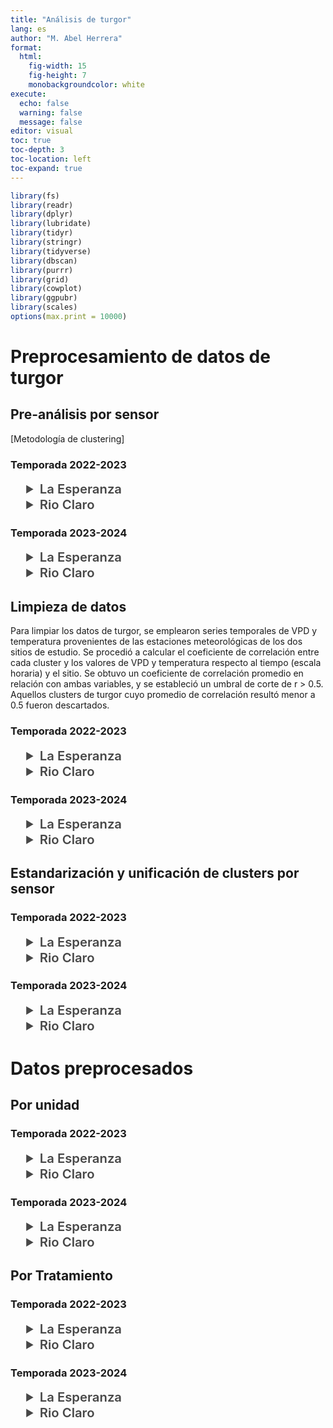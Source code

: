 ```yaml
---
title: "Análisis de turgor"
lang: es
author: "M. Abel Herrera"
format: 
  html:
    fig-width: 15
    fig-height: 7
    monobackgroundcolor: white
execute:
  echo: false
  warning: false
  message: false
editor: visual
toc: true
toc-depth: 3
toc-location: left
toc-expand: true
---
```


```r

library(fs)
library(readr)
library(dplyr)
library(lubridate)
library(tidyr)
library(stringr)
library(tidyverse)
library(dbscan)
library(purrr)
library(grid)
library(cowplot)
library(ggpubr)
library(scales)
options(max.print = 10000)

```

# Preprocesamiento de datos de turgor

## Pre-análisis por sensor

\[Metodología de clustering\]

### Temporada 2022-2023

```{=html}
<details style="margin-left: 5%;">
<summary style="font-size: 145%; color: #474747; ; font-weight: 600;">La Esperanza
</summary>
<details style="margin-left: 2%;">
<summary style="font-size: 120%; color: #474747; ; font-weight: 600;">Tratamiento 1
</summary>
<details style="margin-left: 2%;">
<summary style="font-size: 100%; color: #474747; ; font-weight: 600;">Unidad 1
</summary>
<img src="plots/01_turgor_sensor/2022_2023_La_Esperanza_T1_Unidad_1.png" width = 140%>
</details>
<details style="margin-left: 2%;"> 
<summary style="font-size: 100%; color: #474747; ; font-weight: 600;">Unidad 2
</summary>
<img src="plots/01_turgor_sensor/2022_2023_La_Esperanza_T1_Unidad_2.png" width = 140%>
</details>
<details style="margin-left: 2%;"> 
<summary style="font-size: 100%; color: #474747; ; font-weight: 600;">Unidad 3
</summary>
<img src="plots/01_turgor_sensor/2022_2023_La_Esperanza_T1_Unidad_3.png" width = 140%>
</details>
</details>
<details style="margin-left: 2%;">
<summary style="font-size: 120%; color: #474747; ; font-weight: 600;">Tratamiento 2
</summary>
<details style="margin-left: 2%;">
<summary style="font-size: 100%; color: #474747; ; font-weight: 600;">Unidad 1
</summary>
<img src="plots/01_turgor_sensor/2022_2023_La_Esperanza_T2_Unidad_1.png" width = 140%>
</details> <details style="margin-left: 2%;"> 
<summary style="font-size: 100%; color: #474747; ; font-weight: 600;">Unidad 2
</summary>
<img src="plots/01_turgor_sensor/2022_2023_La_Esperanza_T2_Unidad_2.png" width = 140%>
</details> <details style="margin-left: 2%;"> 
<summary style="font-size: 100%; color: #474747; ; font-weight: 600;">Unidad 3
</summary>
<img src="plots/01_turgor_sensor/2022_2023_La_Esperanza_T2_Unidad_3.png" width = 140%>
</details>
</details>
<details style="margin-left: 2%;">
<summary style="font-size: 120%; color: #474747; ; font-weight: 600;">Tratamiento 3
</summary>
<details style="margin-left: 2%;">
<summary style="font-size: 100%; color: #474747; ; font-weight: 600;">Unidad 1
</summary>
<img src="plots/01_turgor_sensor/2022_2023_La_Esperanza_T3_Unidad_1.png" width = 140%>
</details> <details style="margin-left: 2%;"> 
<summary style="font-size: 100%; color: #474747; ; font-weight: 600;">Unidad 2
</summary>
<img src="plots/01_turgor_sensor/2022_2023_La_Esperanza_T3_Unidad_2.png" width = 140%>
</details> <details style="margin-left: 2%;"> 
<summary style="font-size: 100%; color: #474747; ; font-weight: 600;">Unidad 3
</summary>
<img src="plots/01_turgor_sensor/2022_2023_La_Esperanza_T3_Unidad_3.png" width = 140%>
</details>
</details>
<details style="margin-left: 2%;">
<summary style="font-size: 120%; color: #474747; ; font-weight: 600;">Tratamiento 4
</summary>
<details style="margin-left: 2%;">
<summary style="font-size: 100%; color: #474747; ; font-weight: 600;">Unidad 1
</summary>
<img src="plots/01_turgor_sensor/2022_2023_La_Esperanza_T4_Unidad_1.png" width = 140%>
</details> <details style="margin-left: 2%;"> 
<summary style="font-size: 100%; color: #474747; ; font-weight: 600;">Unidad 2
</summary>
<img src="plots/01_turgor_sensor/2022_2023_La_Esperanza_T4_Unidad_2.png" width = 140%>
</details> <details style="margin-left: 2%;"> 
<summary style="font-size: 100%; color: #474747; ; font-weight: 600;">Unidad 3
</summary>
<img src="plots/01_turgor_sensor/2022_2023_La_Esperanza_T4_Unidad_3.png" width = 140%>
</details>
</details>
</details>

<details style="margin-left: 5%;">
<summary style="font-size: 145%; color: #474747; ; font-weight: 600;">Rio Claro
</summary>
<details style="margin-left: 2%;">
<summary style="font-size: 120%; color: #474747; ; font-weight: 600;">Tratamiento 1
</summary>
<details style="margin-left: 2%;">
<summary style="font-size: 100%; color: #474747; ; font-weight: 600;">Unidad 1
</summary>
<img src="plots/01_turgor_sensor/2022_2023_Rio_Claro_T1_Unidad_1.png" width = 140%>
</details>
<details style="margin-left: 2%;"> 
<summary style="font-size: 100%; color: #474747; ; font-weight: 600;">Unidad 2
</summary>
<img src="plots/01_turgor_sensor/2022_2023_Rio_Claro_T1_Unidad_2.png" width = 140%>
</details>
<details style="margin-left: 2%;"> 
<summary style="font-size: 100%; color: #474747; ; font-weight: 600;">Unidad 3
</summary>
<img src="plots/01_turgor_sensor/2022_2023_Rio_Claro_T1_Unidad_3.png" width = 140%>
</details>
</details>
<details style="margin-left: 2%;">
<summary style="font-size: 120%; color: #474747; ; font-weight: 600;">Tratamiento 2
</summary>
<details style="margin-left: 2%;">
<summary style="font-size: 100%; color: #474747; ; font-weight: 600;">Unidad 1
</summary>
<img src="plots/01_turgor_sensor/2022_2023_Rio_Claro_T2_Unidad_1.png" width = 140%>
</details> <details style="margin-left: 2%;"> 
<summary style="font-size: 100%; color: #474747; ; font-weight: 600;">Unidad 2
</summary>
<img src="plots/01_turgor_sensor/2022_2023_Rio_Claro_T2_Unidad_2.png" width = 140%>
</details> <details style="margin-left: 2%;"> 
<summary style="font-size: 100%; color: #474747; ; font-weight: 600;">Unidad 3
</summary>
<img src="plots/01_turgor_sensor/2022_2023_Rio_Claro_T2_Unidad_3.png" width = 140%>
</details>
</details>
<details style="margin-left: 2%;">
<summary style="font-size: 120%; color: #474747; ; font-weight: 600;">Tratamiento 3
</summary>
<details style="margin-left: 2%;">
<summary style="font-size: 100%; color: #474747; ; font-weight: 600;">Unidad 1
</summary>
<img src="plots/01_turgor_sensor/2022_2023_Rio_Claro_T3_Unidad_1.png" width = 140%>
</details> <details style="margin-left: 2%;"> 
<summary style="font-size: 100%; color: #474747; ; font-weight: 600;">Unidad 2
</summary>
<img src="plots/01_turgor_sensor/2022_2023_Rio_Claro_T3_Unidad_2.png" width = 140%>
</details> <details style="margin-left: 2%;"> 
<summary style="font-size: 100%; color: #474747; ; font-weight: 600;">Unidad 3
</summary>
<img src="plots/01_turgor_sensor/2022_2023_Rio_Claro_T3_Unidad_3.png" width = 140%>
</details>
</details>
<details style="margin-left: 2%;">
<summary style="font-size: 120%; color: #474747; ; font-weight: 600;">Tratamiento 4
</summary>
<details style="margin-left: 2%;">
<summary style="font-size: 100%; color: #474747; ; font-weight: 600;">Unidad 1
</summary>
<img src="plots/01_turgor_sensor/2022_2023_Rio_Claro_T4_Unidad_1.png" width = 140%>
</details> <details style="margin-left: 2%;"> 
<summary style="font-size: 100%; color: #474747; ; font-weight: 600;">Unidad 2
</summary>
<img src="plots/01_turgor_sensor/2022_2023_Rio_Claro_T4_Unidad_2.png" width = 140%>
</details> <details style="margin-left: 2%;"> 
<summary style="font-size: 100%; color: #474747; ; font-weight: 600;">Unidad 3
</summary>
<img src="plots/01_turgor_sensor/2022_2023_Rio_Claro_T4_Unidad_3.png" width = 140%>
</details>
</details>
</details>
```
### Temporada 2023-2024

```{=html}
<details style="margin-left: 5%;">
<summary style="font-size: 145%; color: #474747; ; font-weight: 600;">La Esperanza
</summary>
<details style="margin-left: 2%;">
<summary style="font-size: 120%; color: #474747; ; font-weight: 600;">Tratamiento 1
</summary>
<details style="margin-left: 2%;">
<summary style="font-size: 100%; color: #474747; ; font-weight: 600;">Unidad 1
</summary>
<img src="plots/01_turgor_sensor/2023_2024_La_Esperanza_T1_Unidad_1.png" width = 140%>
</details>
<details style="margin-left: 2%;"> 
<summary style="font-size: 100%; color: #474747; ; font-weight: 600;">Unidad 2
</summary>
<img src="plots/01_turgor_sensor/2023_2024_La_Esperanza_T1_Unidad_2.png" width = 140%>
</details>
<details style="margin-left: 2%;"> 
<summary style="font-size: 100%; color: #474747; ; font-weight: 600;">Unidad 3
</summary>
<img src="plots/01_turgor_sensor/2023_2024_La_Esperanza_T1_Unidad_3.png" width = 140%>
</details>
</details>
<details style="margin-left: 2%;">
<summary style="font-size: 120%; color: #474747; ; font-weight: 600;">Tratamiento 2
</summary>
<details style="margin-left: 2%;">
<summary style="font-size: 100%; color: #474747; ; font-weight: 600;">Unidad 1
</summary>
<img src="plots/01_turgor_sensor/2023_2024_La_Esperanza_T2_Unidad_1.png" width = 140%>
</details> <details style="margin-left: 2%;"> 
<summary style="font-size: 100%; color: #474747; ; font-weight: 600;">Unidad 2
</summary>
<img src="plots/01_turgor_sensor/2023_2024_La_Esperanza_T2_Unidad_2.png" width = 140%>
</details> <details style="margin-left: 2%;"> 
<summary style="font-size: 100%; color: #474747; ; font-weight: 600;">Unidad 3
</summary>
<img src="plots/01_turgor_sensor/2023_2024_La_Esperanza_T2_Unidad_3.png" width = 140%>
</details>
</details>
<details style="margin-left: 2%;">
<summary style="font-size: 120%; color: #474747; ; font-weight: 600;">Tratamiento 3
</summary>
<details style="margin-left: 2%;">
<summary style="font-size: 100%; color: #474747; ; font-weight: 600;">Unidad 1
</summary>
<img src="plots/01_turgor_sensor/2023_2024_La_Esperanza_T3_Unidad_1.png" width = 140%>
</details> <details style="margin-left: 2%;"> 
<summary style="font-size: 100%; color: #474747; ; font-weight: 600;">Unidad 2
</summary>
<img src="plots/01_turgor_sensor/2023_2024_La_Esperanza_T3_Unidad_2.png" width = 140%>
</details> <details style="margin-left: 2%;"> 
<summary style="font-size: 100%; color: #474747; ; font-weight: 600;">Unidad 3
</summary>
<img src="plots/01_turgor_sensor/2023_2024_La_Esperanza_T3_Unidad_3.png" width = 140%>
</details>
</details>
<details style="margin-left: 2%;">
<summary style="font-size: 120%; color: #474747; ; font-weight: 600;">Tratamiento 4
</summary>
<details style="margin-left: 2%;">
<summary style="font-size: 100%; color: #474747; ; font-weight: 600;">Unidad 1
</summary>
<img src="plots/01_turgor_sensor/2023_2024_La_Esperanza_T4_Unidad_1.png" width = 140%>
</details> <details style="margin-left: 2%;"> 
<summary style="font-size: 100%; color: #474747; ; font-weight: 600;">Unidad 2
</summary>
<img src="plots/01_turgor_sensor/2023_2024_La_Esperanza_T4_Unidad_2.png" width = 140%>
</details> <details style="margin-left: 2%;"> 
<summary style="font-size: 100%; color: #474747; ; font-weight: 600;">Unidad 3
</summary>
<img src="plots/01_turgor_sensor/2023_2024_La_Esperanza_T4_Unidad_3.png" width = 140%>
</details>
</details>
</details>

<details style="margin-left: 5%;">
<summary style="font-size: 145%; color: #474747; ; font-weight: 600;">Rio Claro
</summary>
<details style="margin-left: 2%;">
<summary style="font-size: 120%; color: #474747; ; font-weight: 600;">Tratamiento 1
</summary>
<details style="margin-left: 2%;">
<summary style="font-size: 100%; color: #474747; ; font-weight: 600;">Unidad 1
</summary>
<img src="plots/01_turgor_sensor/2023_2024_Rio_Claro_T1_Unidad_1.png" width = 140%>
</details>
<details style="margin-left: 2%;"> 
<summary style="font-size: 100%; color: #474747; ; font-weight: 600;">Unidad 2
</summary>
<img src="plots/01_turgor_sensor/2023_2024_Rio_Claro_T1_Unidad_2.png" width = 140%>
</details>
<details style="margin-left: 2%;"> 
<summary style="font-size: 100%; color: #474747; ; font-weight: 600;">Unidad 3
</summary>
<img src="plots/01_turgor_sensor/2023_2024_Rio_Claro_T1_Unidad_3.png" width = 140%>
</details>
</details>
<details style="margin-left: 2%;">
<summary style="font-size: 120%; color: #474747; ; font-weight: 600;">Tratamiento 2
</summary>
<details style="margin-left: 2%;">
<summary style="font-size: 100%; color: #474747; ; font-weight: 600;">Unidad 1
</summary>
<img src="plots/01_turgor_sensor/2023_2024_Rio_Claro_T2_Unidad_1.png" width = 140%>
</details> <details style="margin-left: 2%;"> 
<summary style="font-size: 100%; color: #474747; ; font-weight: 600;">Unidad 2
</summary>
<img src="plots/01_turgor_sensor/2023_2024_Rio_Claro_T2_Unidad_2.png" width = 140%>
</details> <details style="margin-left: 2%;"> 
<summary style="font-size: 100%; color: #474747; ; font-weight: 600;">Unidad 3
</summary>
<img src="plots/01_turgor_sensor/2023_2024_Rio_Claro_T2_Unidad_3.png" width = 140%>
</details>
</details>
<details style="margin-left: 2%;">
<summary style="font-size: 120%; color: #474747; ; font-weight: 600;">Tratamiento 3
</summary>
<details style="margin-left: 2%;">
<summary style="font-size: 100%; color: #474747; ; font-weight: 600;">Unidad 1
</summary>
<img src="plots/01_turgor_sensor/2023_2024_Rio_Claro_T3_Unidad_1.png" width = 140%>
</details> <details style="margin-left: 2%;"> 
<summary style="font-size: 100%; color: #474747; ; font-weight: 600;">Unidad 2
</summary>
<img src="plots/01_turgor_sensor/2023_2024_Rio_Claro_T3_Unidad_2.png" width = 140%>
</details> <details style="margin-left: 2%;"> 
<summary style="font-size: 100%; color: #474747; ; font-weight: 600;">Unidad 3
</summary>
<img src="plots/01_turgor_sensor/2023_2024_Rio_Claro_T3_Unidad_3.png" width = 140%>
</details>
</details>
<details style="margin-left: 2%;">
<summary style="font-size: 120%; color: #474747; ; font-weight: 600;">Tratamiento 4
</summary>
<details style="margin-left: 2%;">
<summary style="font-size: 100%; color: #474747; ; font-weight: 600;">Unidad 1
</summary>
<img src="plots/01_turgor_sensor/2023_2024_Rio_Claro_T4_Unidad_1.png" width = 140%>
</details> <details style="margin-left: 2%;"> 
<summary style="font-size: 100%; color: #474747; ; font-weight: 600;">Unidad 2
</summary>
<img src="plots/01_turgor_sensor/2023_2024_Rio_Claro_T4_Unidad_2.png" width = 140%>
</details> <details style="margin-left: 2%;"> 
<summary style="font-size: 100%; color: #474747; ; font-weight: 600;">Unidad 3
</summary>
<img src="plots/01_turgor_sensor/2023_2024_Rio_Claro_T4_Unidad_3.png" width = 140%>
</details>
</details>
</details>
```
## Limpieza de datos

Para limpiar los datos de turgor, se emplearon series temporales de VPD y temperatura provenientes de las estaciones meteorológicas de los dos sitios de estudio. Se procedió a calcular el coeficiente de correlación entre cada cluster y los valores de VPD y temperatura respecto al tiempo (escala horaria) y el sitio. Se obtuvo un coeficiente de correlación promedio en relación con ambas variables, y se estableció un umbral de corte de r \> 0.5. Aquellos clusters de turgor cuyo promedio de correlación resultó menor a 0.5 fueron descartados.

### Temporada 2022-2023

```{=html}
<details style="margin-left: 5%;">
<summary style="font-size: 145%; color: #474747; ; font-weight: 600;">La Esperanza
</summary>
<details style="margin-left: 2%;">
<summary style="font-size: 120%; color: #474747; ; font-weight: 600;">Tratamiento 1
</summary>
<details style="margin-left: 2%;">
<summary style="font-size: 100%; color: #474747; ; font-weight: 600;">Unidad 1
</summary>
<img src="plots/02_turgor_limpiado/2022_2023_La_Esperanza_T1_Unidad_1.png" width = 140%>
</details>
<details style="margin-left: 2%;"> 
<summary style="font-size: 100%; color: #474747; ; font-weight: 600;">Unidad 2
</summary>
<img src="plots/02_turgor_limpiado/2022_2023_La_Esperanza_T1_Unidad_2.png" width = 140%>
</details>
<details style="margin-left: 2%;"> 
<summary style="font-size: 100%; color: #474747; ; font-weight: 600;">Unidad 3
</summary>
<img src="plots/02_turgor_limpiado/2022_2023_La_Esperanza_T1_Unidad_3.png" width = 140%>
</details>
</details>
<details style="margin-left: 2%;">
<summary style="font-size: 120%; color: #474747; ; font-weight: 600;">Tratamiento 2
</summary>
<details style="margin-left: 2%;">
<summary style="font-size: 100%; color: #474747; ; font-weight: 600;">Unidad 1
</summary>
<img src="plots/02_turgor_limpiado/2022_2023_La_Esperanza_T2_Unidad_1.png" width = 140%>
</details> <details style="margin-left: 2%;"> 
<summary style="font-size: 100%; color: #474747; ; font-weight: 600;">Unidad 2
</summary>
<img src="plots/02_turgor_limpiado/2022_2023_La_Esperanza_T2_Unidad_2.png" width = 140%>
</details> <details style="margin-left: 2%;"> 
<summary style="font-size: 100%; color: #474747; ; font-weight: 600;">Unidad 3
</summary>
<img src="plots/02_turgor_limpiado/2022_2023_La_Esperanza_T2_Unidad_3.png" width = 140%>
</details>
</details>
<details style="margin-left: 2%;">
<summary style="font-size: 120%; color: #474747; ; font-weight: 600;">Tratamiento 3
</summary>
<details style="margin-left: 2%;">
<summary style="font-size: 100%; color: #474747; ; font-weight: 600;">Unidad 1
</summary>
<img src="plots/02_turgor_limpiado/2022_2023_La_Esperanza_T3_Unidad_1.png" width = 140%>
</details> <details style="margin-left: 2%;"> 
<summary style="font-size: 100%; color: #474747; ; font-weight: 600;">Unidad 2
</summary>
<img src="plots/02_turgor_limpiado/2022_2023_La_Esperanza_T3_Unidad_2.png" width = 140%>
</details> <details style="margin-left: 2%;"> 
<summary style="font-size: 100%; color: #474747; ; font-weight: 600;">Unidad 3
</summary>
<img src="plots/02_turgor_limpiado/2022_2023_La_Esperanza_T3_Unidad_3.png" width = 140%>
</details>
</details>
<details style="margin-left: 2%;">
<summary style="font-size: 120%; color: #474747; ; font-weight: 600;">Tratamiento 4
</summary>
<details style="margin-left: 2%;">
<summary style="font-size: 100%; color: #474747; ; font-weight: 600;">Unidad 1
</summary>
<img src="plots/02_turgor_limpiado/2022_2023_La_Esperanza_T4_Unidad_1.png" width = 140%>
</details> <details style="margin-left: 2%;"> 
<summary style="font-size: 100%; color: #474747; ; font-weight: 600;">Unidad 2
</summary>
<img src="plots/02_turgor_limpiado/2022_2023_La_Esperanza_T4_Unidad_2.png" width = 140%>
</details> <details style="margin-left: 2%;"> 
<summary style="font-size: 100%; color: #474747; ; font-weight: 600;">Unidad 3
</summary>
<img src="plots/02_turgor_limpiado/2022_2023_La_Esperanza_T4_Unidad_3.png" width = 140%>
</details>
</details>
</details>

<details style="margin-left: 5%;">
<summary style="font-size: 145%; color: #474747; ; font-weight: 600;">Rio Claro
</summary>
<details style="margin-left: 2%;">
<summary style="font-size: 120%; color: #474747; ; font-weight: 600;">Tratamiento 1
</summary>
<details style="margin-left: 2%;">
<summary style="font-size: 100%; color: #474747; ; font-weight: 600;">Unidad 1
</summary>
<img src="plots/02_turgor_limpiado/2022_2023_Rio_Claro_T1_Unidad_1.png" width = 140%>
</details>
<details style="margin-left: 2%;"> 
<summary style="font-size: 100%; color: #474747; ; font-weight: 600;">Unidad 2
</summary>
<img src="plots/02_turgor_limpiado/2022_2023_Rio_Claro_T1_Unidad_2.png" width = 140%>
</details>
<details style="margin-left: 2%;"> 
<summary style="font-size: 100%; color: #474747; ; font-weight: 600;">Unidad 3
</summary>
<img src="plots/02_turgor_limpiado/2022_2023_Rio_Claro_T1_Unidad_3.png" width = 140%>
</details>
</details>
<details style="margin-left: 2%;">
<summary style="font-size: 120%; color: #474747; ; font-weight: 600;">Tratamiento 2
</summary>
<details style="margin-left: 2%;">
<summary style="font-size: 100%; color: #474747; ; font-weight: 600;">Unidad 1
</summary>
<img src="plots/02_turgor_limpiado/2022_2023_Rio_Claro_T2_Unidad_1.png" width = 140%>
</details> <details style="margin-left: 2%;"> 
<summary style="font-size: 100%; color: #474747; ; font-weight: 600;">Unidad 2
</summary>
<img src="plots/02_turgor_limpiado/2022_2023_Rio_Claro_T2_Unidad_2.png" width = 140%>
</details> <details style="margin-left: 2%;"> 
<summary style="font-size: 100%; color: #474747; ; font-weight: 600;">Unidad 3
</summary>
<img src="plots/02_turgor_limpiado/2022_2023_Rio_Claro_T2_Unidad_3.png" width = 140%>
</details>
</details>
<details style="margin-left: 2%;">
<summary style="font-size: 120%; color: #474747; ; font-weight: 600;">Tratamiento 3
</summary>
<details style="margin-left: 2%;">
<summary style="font-size: 100%; color: #474747; ; font-weight: 600;">Unidad 1
</summary>
<img src="plots/02_turgor_limpiado/2022_2023_Rio_Claro_T3_Unidad_1.png" width = 140%>
</details> <details style="margin-left: 2%;"> 
<summary style="font-size: 100%; color: #474747; ; font-weight: 600;">Unidad 2
</summary>
<img src="plots/02_turgor_limpiado/2022_2023_Rio_Claro_T3_Unidad_2.png" width = 140%>
</details> <details style="margin-left: 2%;"> 
<summary style="font-size: 100%; color: #474747; ; font-weight: 600;">Unidad 3
</summary>
<img src="plots/02_turgor_limpiado/2022_2023_Rio_Claro_T3_Unidad_3.png" width = 140%>
</details>
</details>
<details style="margin-left: 2%;">
<summary style="font-size: 120%; color: #474747; ; font-weight: 600;">Tratamiento 4
</summary>
<details style="margin-left: 2%;">
<summary style="font-size: 100%; color: #474747; ; font-weight: 600;">Unidad 1
</summary>
<img src="plots/02_turgor_limpiado/2022_2023_Rio_Claro_T4_Unidad_1.png" width = 140%>
</details> <details style="margin-left: 2%;"> 
<summary style="font-size: 100%; color: #474747; ; font-weight: 600;">Unidad 2
</summary>
<img src="plots/02_turgor_limpiado/2022_2023_Rio_Claro_T4_Unidad_2.png" width = 140%>
</details> <details style="margin-left: 2%;"> 
<summary style="font-size: 100%; color: #474747; ; font-weight: 600;">Unidad 3
</summary>
<img src="plots/02_turgor_limpiado/2022_2023_Rio_Claro_T4_Unidad_3.png" width = 140%>
</details>
</details>
</details>
```
### Temporada 2023-2024

```{=html}
<details style="margin-left: 5%;">
<summary style="font-size: 145%; color: #474747; ; font-weight: 600;">La Esperanza
</summary>
<details style="margin-left: 2%;">
<summary style="font-size: 120%; color: #474747; ; font-weight: 600;">Tratamiento 1
</summary>
<details style="margin-left: 2%;">
<summary style="font-size: 100%; color: #474747; ; font-weight: 600;">Unidad 1
</summary>
<img src="plots/02_turgor_limpiado/2023_2024_La_Esperanza_T1_Unidad_1.png" width = 140%>
</details>
<details style="margin-left: 2%;"> 
<summary style="font-size: 100%; color: #474747; ; font-weight: 600;">Unidad 2
</summary>
<img src="plots/02_turgor_limpiado/2023_2024_La_Esperanza_T1_Unidad_2.png" width = 140%>
</details>
<details style="margin-left: 2%;"> 
<summary style="font-size: 100%; color: #474747; ; font-weight: 600;">Unidad 3
</summary>
<img src="plots/02_turgor_limpiado/2023_2024_La_Esperanza_T1_Unidad_3.png" width = 140%>
</details>
</details>
<details style="margin-left: 2%;">
<summary style="font-size: 120%; color: #474747; ; font-weight: 600;">Tratamiento 2
</summary>
<details style="margin-left: 2%;">
<summary style="font-size: 100%; color: #474747; ; font-weight: 600;">Unidad 1
</summary>
<img src="plots/02_turgor_limpiado/2023_2024_La_Esperanza_T2_Unidad_1.png" width = 140%>
</details> <details style="margin-left: 2%;"> 
<summary style="font-size: 100%; color: #474747; ; font-weight: 600;">Unidad 2
</summary>
<img src="plots/02_turgor_limpiado/2023_2024_La_Esperanza_T2_Unidad_2.png" width = 140%>
</details> <details style="margin-left: 2%;"> 
<summary style="font-size: 100%; color: #474747; ; font-weight: 600;">Unidad 3
</summary>
<img src="plots/02_turgor_limpiado/2023_2024_La_Esperanza_T2_Unidad_3.png" width = 140%>
</details>
</details>
<details style="margin-left: 2%;">
<summary style="font-size: 120%; color: #474747; ; font-weight: 600;">Tratamiento 3
</summary>
<details style="margin-left: 2%;">
<summary style="font-size: 100%; color: #474747; ; font-weight: 600;">Unidad 1
</summary>
<img src="plots/02_turgor_limpiado/2023_2024_La_Esperanza_T3_Unidad_1.png" width = 140%>
</details> <details style="margin-left: 2%;"> 
<summary style="font-size: 100%; color: #474747; ; font-weight: 600;">Unidad 2
</summary>
<img src="plots/02_turgor_limpiado/2023_2024_La_Esperanza_T3_Unidad_2.png" width = 140%>
</details> <details style="margin-left: 2%;"> 
<summary style="font-size: 100%; color: #474747; ; font-weight: 600;">Unidad 3
</summary>
<img src="plots/02_turgor_limpiado/2023_2024_La_Esperanza_T3_Unidad_3.png" width = 140%>
</details>
</details>
<details style="margin-left: 2%;">
<summary style="font-size: 120%; color: #474747; ; font-weight: 600;">Tratamiento 4
</summary>
<details style="margin-left: 2%;">
<summary style="font-size: 100%; color: #474747; ; font-weight: 600;">Unidad 1
</summary>
<img src="plots/02_turgor_limpiado/2023_2024_La_Esperanza_T4_Unidad_1.png" width = 140%>
</details> <details style="margin-left: 2%;"> 
<summary style="font-size: 100%; color: #474747; ; font-weight: 600;">Unidad 2
</summary>
<img src="plots/02_turgor_limpiado/2023_2024_La_Esperanza_T4_Unidad_2.png" width = 140%>
</details> <details style="margin-left: 2%;"> 
<summary style="font-size: 100%; color: #474747; ; font-weight: 600;">Unidad 3
</summary>
<img src="plots/02_turgor_limpiado/2023_2024_La_Esperanza_T4_Unidad_3.png" width = 140%>
</details>
</details>
</details>

<details style="margin-left: 5%;">
<summary style="font-size: 145%; color: #474747; ; font-weight: 600;">Rio Claro
</summary>
<details style="margin-left: 2%;">
<summary style="font-size: 120%; color: #474747; ; font-weight: 600;">Tratamiento 1
</summary>
<details style="margin-left: 2%;">
<summary style="font-size: 100%; color: #474747; ; font-weight: 600;">Unidad 1
</summary>
<img src="plots/02_turgor_limpiado/2023_2024_Rio_Claro_T1_Unidad_1.png" width = 140%>
</details>
<details style="margin-left: 2%;"> 
<summary style="font-size: 100%; color: #474747; ; font-weight: 600;">Unidad 2
</summary>
<img src="plots/02_turgor_limpiado/2023_2024_Rio_Claro_T1_Unidad_2.png" width = 140%>
</details>
<details style="margin-left: 2%;"> 
<summary style="font-size: 100%; color: #474747; ; font-weight: 600;">Unidad 3
</summary>
<img src="plots/02_turgor_limpiado/2023_2024_Rio_Claro_T1_Unidad_3.png" width = 140%>
</details>
</details>
<details style="margin-left: 2%;">
<summary style="font-size: 120%; color: #474747; ; font-weight: 600;">Tratamiento 2
</summary>
<details style="margin-left: 2%;">
<summary style="font-size: 100%; color: #474747; ; font-weight: 600;">Unidad 1
</summary>
<img src="plots/02_turgor_limpiado/2023_2024_Rio_Claro_T2_Unidad_1.png" width = 140%>
</details> <details style="margin-left: 2%;"> 
<summary style="font-size: 100%; color: #474747; ; font-weight: 600;">Unidad 2
</summary>
<img src="plots/02_turgor_limpiado/2023_2024_Rio_Claro_T2_Unidad_2.png" width = 140%>
</details> <details style="margin-left: 2%;"> 
<summary style="font-size: 100%; color: #474747; ; font-weight: 600;">Unidad 3
</summary>
<img src="plots/02_turgor_limpiado/2023_2024_Rio_Claro_T2_Unidad_3.png" width = 140%>
</details>
</details>
<details style="margin-left: 2%;">
<summary style="font-size: 120%; color: #474747; ; font-weight: 600;">Tratamiento 3
</summary>
<details style="margin-left: 2%;">
<summary style="font-size: 100%; color: #474747; ; font-weight: 600;">Unidad 1
</summary>
<img src="plots/02_turgor_limpiado/2023_2024_Rio_Claro_T3_Unidad_1.png" width = 140%>
</details> <details style="margin-left: 2%;"> 
<summary style="font-size: 100%; color: #474747; ; font-weight: 600;">Unidad 2
</summary>
<img src="plots/02_turgor_limpiado/2023_2024_Rio_Claro_T3_Unidad_2.png" width = 140%>
</details> <details style="margin-left: 2%;"> 
<summary style="font-size: 100%; color: #474747; ; font-weight: 600;">Unidad 3
</summary>
<img src="plots/02_turgor_limpiado/2023_2024_Rio_Claro_T3_Unidad_3.png" width = 140%>
</details>
</details>
<details style="margin-left: 2%;">
<summary style="font-size: 120%; color: #474747; ; font-weight: 600;">Tratamiento 4
</summary>
<details style="margin-left: 2%;">
<summary style="font-size: 100%; color: #474747; ; font-weight: 600;">Unidad 1
</summary>
<img src="plots/02_turgor_limpiado/2023_2024_Rio_Claro_T4_Unidad_1.png" width = 140%>
</details> <details style="margin-left: 2%;"> 
<summary style="font-size: 100%; color: #474747; ; font-weight: 600;">Unidad 2
</summary>
<img src="plots/02_turgor_limpiado/2023_2024_Rio_Claro_T4_Unidad_2.png" width = 140%>
</details> <details style="margin-left: 2%;"> 
<summary style="font-size: 100%; color: #474747; ; font-weight: 600;">Unidad 3
</summary>
<img src="plots/02_turgor_limpiado/2023_2024_Rio_Claro_T4_Unidad_3.png" width = 140%>
</details>
</details>
</details>
```
## Estandarización y unificación de clusters por sensor

### Temporada 2022-2023

```{=html}
<details style="margin-left: 5%;">
<summary style="font-size: 145%; color: #474747; ; font-weight: 600;">La Esperanza
</summary>
<details style="margin-left: 2%;">
<summary style="font-size: 120%; color: #474747; ; font-weight: 600;">Tratamiento 1
</summary>
<details style="margin-left: 2%;">
<summary style="font-size: 100%; color: #474747; ; font-weight: 600;">Unidad 1
</summary>
<img src="plots/03_turgor_union/2022_2023_La_Esperanza_T1_Unidad_1.png" width = 140%>
</details>
<details style="margin-left: 2%;"> 
<summary style="font-size: 100%; color: #474747; ; font-weight: 600;">Unidad 2
</summary>
<img src="plots/03_turgor_union/2022_2023_La_Esperanza_T1_Unidad_2.png" width = 140%>
</details>
<details style="margin-left: 2%;"> 
<summary style="font-size: 100%; color: #474747; ; font-weight: 600;">Unidad 3
</summary>
<img src="plots/03_turgor_union/2022_2023_La_Esperanza_T1_Unidad_3.png" width = 140%>
</details>
</details>
<details style="margin-left: 2%;">
<summary style="font-size: 120%; color: #474747; ; font-weight: 600;">Tratamiento 2
</summary>
<details style="margin-left: 2%;">
<summary style="font-size: 100%; color: #474747; ; font-weight: 600;">Unidad 1
</summary>
<img src="plots/03_turgor_union/2022_2023_La_Esperanza_T2_Unidad_1.png" width = 140%>
</details> <details style="margin-left: 2%;"> 
<summary style="font-size: 100%; color: #474747; ; font-weight: 600;">Unidad 2
</summary>
<img src="plots/03_turgor_union/2022_2023_La_Esperanza_T2_Unidad_2.png" width = 140%>
</details> <details style="margin-left: 2%;"> 
<summary style="font-size: 100%; color: #474747; ; font-weight: 600;">Unidad 3
</summary>
<img src="plots/03_turgor_union/2022_2023_La_Esperanza_T2_Unidad_3.png" width = 140%>
</details>
</details>
<details style="margin-left: 2%;">
<summary style="font-size: 120%; color: #474747; ; font-weight: 600;">Tratamiento 3
</summary>
<details style="margin-left: 2%;">
<summary style="font-size: 100%; color: #474747; ; font-weight: 600;">Unidad 1
</summary>
<img src="plots/03_turgor_union/2022_2023_La_Esperanza_T3_Unidad_1.png" width = 140%>
</details> <details style="margin-left: 2%;"> 
<summary style="font-size: 100%; color: #474747; ; font-weight: 600;">Unidad 2
</summary>
<img src="plots/03_turgor_union/2022_2023_La_Esperanza_T3_Unidad_2.png" width = 140%>
</details> <details style="margin-left: 2%;"> 
<summary style="font-size: 100%; color: #474747; ; font-weight: 600;">Unidad 3
</summary>
<img src="plots/03_turgor_union/2022_2023_La_Esperanza_T3_Unidad_3.png" width = 140%>
</details>
</details>
<details style="margin-left: 2%;">
<summary style="font-size: 120%; color: #474747; ; font-weight: 600;">Tratamiento 4
</summary>
<details style="margin-left: 2%;">
<summary style="font-size: 100%; color: #474747; ; font-weight: 600;">Unidad 1
</summary>
<img src="plots/03_turgor_union/2022_2023_La_Esperanza_T4_Unidad_1.png" width = 140%>
</details> <details style="margin-left: 2%;"> 
<summary style="font-size: 100%; color: #474747; ; font-weight: 600;">Unidad 2
</summary>
<img src="plots/03_turgor_union/2022_2023_La_Esperanza_T4_Unidad_2.png" width = 140%>
</details> <details style="margin-left: 2%;"> 
<summary style="font-size: 100%; color: #474747; ; font-weight: 600;">Unidad 3
</summary>
<img src="plots/03_turgor_union/2022_2023_La_Esperanza_T4_Unidad_3.png" width = 140%>
</details>
</details>
</details>

<details style="margin-left: 5%;">
<summary style="font-size: 145%; color: #474747; ; font-weight: 600;">Rio Claro
</summary>
<details style="margin-left: 2%;">
<summary style="font-size: 120%; color: #474747; ; font-weight: 600;">Tratamiento 1
</summary>
<details style="margin-left: 2%;">
<summary style="font-size: 100%; color: #474747; ; font-weight: 600;">Unidad 1
</summary>
<img src="plots/03_turgor_union/2022_2023_Rio_Claro_T1_Unidad_1.png" width = 140%>
</details>
<details style="margin-left: 2%;"> 
<summary style="font-size: 100%; color: #474747; ; font-weight: 600;">Unidad 2
</summary>
<img src="plots/03_turgor_union/2022_2023_Rio_Claro_T1_Unidad_2.png" width = 140%>
</details>
<details style="margin-left: 2%;"> 
<summary style="font-size: 100%; color: #474747; ; font-weight: 600;">Unidad 3
</summary>
<img src="plots/03_turgor_union/2022_2023_Rio_Claro_T1_Unidad_3.png" width = 140%>
</details>
</details>
<details style="margin-left: 2%;">
<summary style="font-size: 120%; color: #474747; ; font-weight: 600;">Tratamiento 2
</summary>
<details style="margin-left: 2%;">
<summary style="font-size: 100%; color: #474747; ; font-weight: 600;">Unidad 1
</summary>
<img src="plots/03_turgor_union/2022_2023_Rio_Claro_T2_Unidad_1.png" width = 140%>
</details> <details style="margin-left: 2%;"> 
<summary style="font-size: 100%; color: #474747; ; font-weight: 600;">Unidad 2
</summary>
<img src="plots/03_turgor_union/2022_2023_Rio_Claro_T2_Unidad_2.png" width = 140%>
</details> <details style="margin-left: 2%;"> 
<summary style="font-size: 100%; color: #474747; ; font-weight: 600;">Unidad 3
</summary>
<img src="plots/03_turgor_union/2022_2023_Rio_Claro_T2_Unidad_3.png" width = 140%>
</details>
</details>
<details style="margin-left: 2%;">
<summary style="font-size: 120%; color: #474747; ; font-weight: 600;">Tratamiento 3
</summary>
<details style="margin-left: 2%;">
<summary style="font-size: 100%; color: #474747; ; font-weight: 600;">Unidad 1
</summary>
<img src="plots/03_turgor_union/2022_2023_Rio_Claro_T3_Unidad_1.png" width = 140%>
</details> <details style="margin-left: 2%;"> 
<summary style="font-size: 100%; color: #474747; ; font-weight: 600;">Unidad 2
</summary>
<img src="plots/03_turgor_union/2022_2023_Rio_Claro_T3_Unidad_2.png" width = 140%>
</details> <details style="margin-left: 2%;"> 
<summary style="font-size: 100%; color: #474747; ; font-weight: 600;">Unidad 3
</summary>
<img src="plots/03_turgor_union/2022_2023_Rio_Claro_T3_Unidad_3.png" width = 140%>
</details>
</details>
<details style="margin-left: 2%;">
<summary style="font-size: 120%; color: #474747; ; font-weight: 600;">Tratamiento 4
</summary>
<details style="margin-left: 2%;">
<summary style="font-size: 100%; color: #474747; ; font-weight: 600;">Unidad 1
</summary>
<img src="plots/03_turgor_union/2022_2023_Rio_Claro_T4_Unidad_1.png" width = 140%>
</details> <details style="margin-left: 2%;"> 
<summary style="font-size: 100%; color: #474747; ; font-weight: 600;">Unidad 2
</summary>
<img src="plots/03_turgor_union/2022_2023_Rio_Claro_T4_Unidad_2.png" width = 140%>
</details> <details style="margin-left: 2%;"> 
<summary style="font-size: 100%; color: #474747; ; font-weight: 600;">Unidad 3
</summary>
<img src="plots/03_turgor_union/2022_2023_Rio_Claro_T4_Unidad_3.png" width = 140%>
</details>
</details>
</details>
```
### Temporada 2023-2024

```{=html}
<details style="margin-left: 5%;">
<summary style="font-size: 145%; color: #474747; ; font-weight: 600;">La Esperanza
</summary>
<details style="margin-left: 2%;">
<summary style="font-size: 120%; color: #474747; ; font-weight: 600;">Tratamiento 1
</summary>
<details style="margin-left: 2%;">
<summary style="font-size: 100%; color: #474747; ; font-weight: 600;">Unidad 1
</summary>
<img src="plots/03_turgor_union/2023_2024_La_Esperanza_T1_Unidad_1.png" width = 140%>
</details>
<details style="margin-left: 2%;"> 
<summary style="font-size: 100%; color: #474747; ; font-weight: 600;">Unidad 2
</summary>
<img src="plots/03_turgor_union/2023_2024_La_Esperanza_T1_Unidad_2.png" width = 140%>
</details>
<details style="margin-left: 2%;"> 
<summary style="font-size: 100%; color: #474747; ; font-weight: 600;">Unidad 3
</summary>
<img src="plots/03_turgor_union/2023_2024_La_Esperanza_T1_Unidad_3.png" width = 140%>
</details>
</details>
<details style="margin-left: 2%;">
<summary style="font-size: 120%; color: #474747; ; font-weight: 600;">Tratamiento 2
</summary>
<details style="margin-left: 2%;">
<summary style="font-size: 100%; color: #474747; ; font-weight: 600;">Unidad 1
</summary>
<img src="plots/03_turgor_union/2023_2024_La_Esperanza_T2_Unidad_1.png" width = 140%>
</details> <details style="margin-left: 2%;"> 
<summary style="font-size: 100%; color: #474747; ; font-weight: 600;">Unidad 2
</summary>
<img src="plots/03_turgor_union/2023_2024_La_Esperanza_T2_Unidad_2.png" width = 140%>
</details> <details style="margin-left: 2%;"> 
<summary style="font-size: 100%; color: #474747; ; font-weight: 600;">Unidad 3
</summary>
<img src="plots/03_turgor_union/2023_2024_La_Esperanza_T2_Unidad_3.png" width = 140%>
</details>
</details>
<details style="margin-left: 2%;">
<summary style="font-size: 120%; color: #474747; ; font-weight: 600;">Tratamiento 3
</summary>
<details style="margin-left: 2%;">
<summary style="font-size: 100%; color: #474747; ; font-weight: 600;">Unidad 1
</summary>
<img src="plots/03_turgor_union/2023_2024_La_Esperanza_T3_Unidad_1.png" width = 140%>
</details> <details style="margin-left: 2%;"> 
<summary style="font-size: 100%; color: #474747; ; font-weight: 600;">Unidad 2
</summary>
<img src="plots/03_turgor_union/2023_2024_La_Esperanza_T3_Unidad_2.png" width = 140%>
</details> <details style="margin-left: 2%;"> 
<summary style="font-size: 100%; color: #474747; ; font-weight: 600;">Unidad 3
</summary>
<img src="plots/03_turgor_union/2023_2024_La_Esperanza_T3_Unidad_3.png" width = 140%>
</details>
</details>
<details style="margin-left: 2%;">
<summary style="font-size: 120%; color: #474747; ; font-weight: 600;">Tratamiento 4
</summary>
<details style="margin-left: 2%;">
<summary style="font-size: 100%; color: #474747; ; font-weight: 600;">Unidad 1
</summary>
<img src="plots/03_turgor_union/2023_2024_La_Esperanza_T4_Unidad_1.png" width = 140%>
</details> <details style="margin-left: 2%;"> 
<summary style="font-size: 100%; color: #474747; ; font-weight: 600;">Unidad 2
</summary>
<img src="plots/03_turgor_union/2023_2024_La_Esperanza_T4_Unidad_2.png" width = 140%>
</details> <details style="margin-left: 2%;"> 
<summary style="font-size: 100%; color: #474747; ; font-weight: 600;">Unidad 3
</summary>
<img src="plots/03_turgor_union/2023_2024_La_Esperanza_T4_Unidad_3.png" width = 140%>
</details>
</details>
</details>

<details style="margin-left: 5%;">
<summary style="font-size: 145%; color: #474747; ; font-weight: 600;">Rio Claro
</summary>
<details style="margin-left: 2%;">
<summary style="font-size: 120%; color: #474747; ; font-weight: 600;">Tratamiento 1
</summary>
<details style="margin-left: 2%;">
<summary style="font-size: 100%; color: #474747; ; font-weight: 600;">Unidad 1
</summary>
<img src="plots/03_turgor_union/2023_2024_Rio_Claro_T1_Unidad_1.png" width = 140%>
</details>
<details style="margin-left: 2%;"> 
<summary style="font-size: 100%; color: #474747; ; font-weight: 600;">Unidad 2
</summary>
<img src="plots/03_turgor_union/2023_2024_Rio_Claro_T1_Unidad_2.png" width = 140%>
</details>
<details style="margin-left: 2%;"> 
<summary style="font-size: 100%; color: #474747; ; font-weight: 600;">Unidad 3
</summary>
<img src="plots/03_turgor_union/2023_2024_Rio_Claro_T1_Unidad_3.png" width = 140%>
</details>
</details>
<details style="margin-left: 2%;">
<summary style="font-size: 120%; color: #474747; ; font-weight: 600;">Tratamiento 2
</summary>
<details style="margin-left: 2%;">
<summary style="font-size: 100%; color: #474747; ; font-weight: 600;">Unidad 1
</summary>
<img src="plots/03_turgor_union/2023_2024_Rio_Claro_T2_Unidad_1.png" width = 140%>
</details> <details style="margin-left: 2%;"> 
<summary style="font-size: 100%; color: #474747; ; font-weight: 600;">Unidad 2
</summary>
<img src="plots/03_turgor_union/2023_2024_Rio_Claro_T2_Unidad_2.png" width = 140%>
</details> <details style="margin-left: 2%;"> 
<summary style="font-size: 100%; color: #474747; ; font-weight: 600;">Unidad 3
</summary>
<img src="plots/03_turgor_union/2023_2024_Rio_Claro_T2_Unidad_3.png" width = 140%>
</details>
</details>
<details style="margin-left: 2%;">
<summary style="font-size: 120%; color: #474747; ; font-weight: 600;">Tratamiento 3
</summary>
<details style="margin-left: 2%;">
<summary style="font-size: 100%; color: #474747; ; font-weight: 600;">Unidad 1
</summary>
<img src="plots/03_turgor_union/2023_2024_Rio_Claro_T3_Unidad_1.png" width = 140%>
</details> <details style="margin-left: 2%;"> 
<summary style="font-size: 100%; color: #474747; ; font-weight: 600;">Unidad 2
</summary>
<img src="plots/03_turgor_union/2023_2024_Rio_Claro_T3_Unidad_2.png" width = 140%>
</details> <details style="margin-left: 2%;"> 
<summary style="font-size: 100%; color: #474747; ; font-weight: 600;">Unidad 3
</summary>
<img src="plots/03_turgor_union/2023_2024_Rio_Claro_T3_Unidad_3.png" width = 140%>
</details>
</details>
<details style="margin-left: 2%;">
<summary style="font-size: 120%; color: #474747; ; font-weight: 600;">Tratamiento 4
</summary>
<details style="margin-left: 2%;">
<summary style="font-size: 100%; color: #474747; ; font-weight: 600;">Unidad 1
</summary>
<img src="plots/03_turgor_union/2023_2024_Rio_Claro_T4_Unidad_1.png" width = 140%>
</details> <details style="margin-left: 2%;"> 
<summary style="font-size: 100%; color: #474747; ; font-weight: 600;">Unidad 2
</summary>
<img src="plots/03_turgor_union/2023_2024_Rio_Claro_T4_Unidad_2.png" width = 140%>
</details> <details style="margin-left: 2%;"> 
<summary style="font-size: 100%; color: #474747; ; font-weight: 600;">Unidad 3
</summary>
<img src="plots/03_turgor_union/2023_2024_Rio_Claro_T4_Unidad_3.png" width = 140%>
</details>
</details>
</details>
```
# Datos preprocesados

## Por unidad

### Temporada 2022-2023

```{=html}
<details style="margin-left: 5%;">
<summary style="font-size: 145%; color: #474747; ; font-weight: 600;">La Esperanza
</summary>
<details style="margin-left: 2%;">
<summary style="font-size: 120%; color: #474747; ; font-weight: 600;">Tratamiento 1
</summary>
<details style="margin-left: 2%;">
<summary style="font-size: 100%; color: #474747; ; font-weight: 600;">Unidad 1
</summary>
<img src="plots/04_turgor_unidad/2022_2023_La_Esperanza_T1_Unidad_1.png" width = 140%>
</details>
<details style="margin-left: 2%;"> 
<summary style="font-size: 100%; color: #474747; ; font-weight: 600;">Unidad 2
</summary>
<img src="plots/04_turgor_unidad/2022_2023_La_Esperanza_T1_Unidad_2.png" width = 140%>
</details>
<details style="margin-left: 2%;"> 
<summary style="font-size: 100%; color: #474747; ; font-weight: 600;">Unidad 3
</summary>
<img src="plots/04_turgor_unidad/2022_2023_La_Esperanza_T1_Unidad_3.png" width = 140%>
</details>
</details>
<details style="margin-left: 2%;">
<summary style="font-size: 120%; color: #474747; ; font-weight: 600;">Tratamiento 2
</summary>
<details style="margin-left: 2%;">
<summary style="font-size: 100%; color: #474747; ; font-weight: 600;">Unidad 1
</summary>
<img src="plots/04_turgor_unidad/2022_2023_La_Esperanza_T2_Unidad_1.png" width = 140%>
</details> <details style="margin-left: 2%;"> 
<summary style="font-size: 100%; color: #474747; ; font-weight: 600;">Unidad 2
</summary>
<img src="plots/04_turgor_unidad/2022_2023_La_Esperanza_T2_Unidad_2.png" width = 140%>
</details> <details style="margin-left: 2%;"> 
<summary style="font-size: 100%; color: #474747; ; font-weight: 600;">Unidad 3
</summary>
<img src="plots/04_turgor_unidad/2022_2023_La_Esperanza_T2_Unidad_3.png" width = 140%>
</details>
</details>
<details style="margin-left: 2%;">
<summary style="font-size: 120%; color: #474747; ; font-weight: 600;">Tratamiento 3
</summary>
<details style="margin-left: 2%;">
<summary style="font-size: 100%; color: #474747; ; font-weight: 600;">Unidad 1
</summary>
<img src="plots/04_turgor_unidad/2022_2023_La_Esperanza_T3_Unidad_1.png" width = 140%>
</details> <details style="margin-left: 2%;"> 
<summary style="font-size: 100%; color: #474747; ; font-weight: 600;">Unidad 2
</summary>
<img src="plots/04_turgor_unidad/2022_2023_La_Esperanza_T3_Unidad_2.png" width = 140%>
</details> <details style="margin-left: 2%;"> 
<summary style="font-size: 100%; color: #474747; ; font-weight: 600;">Unidad 3
</summary>
<img src="plots/04_turgor_unidad/2022_2023_La_Esperanza_T3_Unidad_3.png" width = 140%>
</details>
</details>
<details style="margin-left: 2%;">
<summary style="font-size: 120%; color: #474747; ; font-weight: 600;">Tratamiento 4
</summary>
<details style="margin-left: 2%;">
<summary style="font-size: 100%; color: #474747; ; font-weight: 600;">Unidad 1
</summary>
<img src="plots/04_turgor_unidad/2022_2023_La_Esperanza_T4_Unidad_1.png" width = 140%>
</details> <details style="margin-left: 2%;"> 
<summary style="font-size: 100%; color: #474747; ; font-weight: 600;">Unidad 2
</summary>
<img src="plots/04_turgor_unidad/2022_2023_La_Esperanza_T4_Unidad_2.png" width = 140%>
</details> <details style="margin-left: 2%;"> 
<summary style="font-size: 100%; color: #474747; ; font-weight: 600;">Unidad 3
</summary>
<img src="plots/04_turgor_unidad/2022_2023_La_Esperanza_T4_Unidad_3.png" width = 140%>
</details>
</details>
</details>

<details style="margin-left: 5%;">
<summary style="font-size: 145%; color: #474747; ; font-weight: 600;">Rio Claro
</summary>
<details style="margin-left: 2%;">
<summary style="font-size: 120%; color: #474747; ; font-weight: 600;">Tratamiento 1
</summary>
<details style="margin-left: 2%;">
<summary style="font-size: 100%; color: #474747; ; font-weight: 600;">Unidad 1
</summary>
<img src="plots/04_turgor_unidad/2022_2023_Rio_Claro_T1_Unidad_1.png" width = 140%>
</details>
<details style="margin-left: 2%;"> 
<summary style="font-size: 100%; color: #474747; ; font-weight: 600;">Unidad 2
</summary>
<img src="plots/04_turgor_unidad/2022_2023_Rio_Claro_T1_Unidad_2.png" width = 140%>
</details>
<details style="margin-left: 2%;"> 
<summary style="font-size: 100%; color: #474747; ; font-weight: 600;">Unidad 3
</summary>
<img src="plots/04_turgor_unidad/2022_2023_Rio_Claro_T1_Unidad_3.png" width = 140%>
</details>
</details>
<details style="margin-left: 2%;">
<summary style="font-size: 120%; color: #474747; ; font-weight: 600;">Tratamiento 2
</summary>
<details style="margin-left: 2%;">
<summary style="font-size: 100%; color: #474747; ; font-weight: 600;">Unidad 1
</summary>
<img src="plots/04_turgor_unidad/2022_2023_Rio_Claro_T2_Unidad_1.png" width = 140%>
</details> <details style="margin-left: 2%;"> 
<summary style="font-size: 100%; color: #474747; ; font-weight: 600;">Unidad 2
</summary>
<img src="plots/04_turgor_unidad/2022_2023_Rio_Claro_T2_Unidad_2.png" width = 140%>
</details> <details style="margin-left: 2%;"> 
<summary style="font-size: 100%; color: #474747; ; font-weight: 600;">Unidad 3
</summary>
<img src="plots/04_turgor_unidad/2022_2023_Rio_Claro_T2_Unidad_3.png" width = 140%>
</details>
</details>
<details style="margin-left: 2%;">
<summary style="font-size: 120%; color: #474747; ; font-weight: 600;">Tratamiento 3
</summary>
<details style="margin-left: 2%;">
<summary style="font-size: 100%; color: #474747; ; font-weight: 600;">Unidad 1
</summary>
<img src="plots/04_turgor_unidad/2022_2023_Rio_Claro_T3_Unidad_1.png" width = 140%>
</details> <details style="margin-left: 2%;"> 
<summary style="font-size: 100%; color: #474747; ; font-weight: 600;">Unidad 2
</summary>
<img src="plots/04_turgor_unidad/2022_2023_Rio_Claro_T3_Unidad_2.png" width = 140%>
</details> <details style="margin-left: 2%;"> 
<summary style="font-size: 100%; color: #474747; ; font-weight: 600;">Unidad 3
</summary>
<img src="plots/04_turgor_unidad/2022_2023_Rio_Claro_T3_Unidad_3.png" width = 140%>
</details>
</details>
<details style="margin-left: 2%;">
<summary style="font-size: 120%; color: #474747; ; font-weight: 600;">Tratamiento 4
</summary>
<details style="margin-left: 2%;">
<summary style="font-size: 100%; color: #474747; ; font-weight: 600;">Unidad 1
</summary>
<img src="plots/04_turgor_unidad/2022_2023_Rio_Claro_T4_Unidad_1.png" width = 140%>
</details> <details style="margin-left: 2%;"> 
<summary style="font-size: 100%; color: #474747; ; font-weight: 600;">Unidad 2
</summary>
<img src="plots/04_turgor_unidad/2022_2023_Rio_Claro_T4_Unidad_2.png" width = 140%>
</details> <details style="margin-left: 2%;"> 
<summary style="font-size: 100%; color: #474747; ; font-weight: 600;">Unidad 3
</summary>
<img src="plots/04_turgor_unidad/2022_2023_Rio_Claro_T4_Unidad_3.png" width = 140%>
</details>
</details>
</details>
```
### Temporada 2023-2024

```{=html}
<details style="margin-left: 5%;">
<summary style="font-size: 145%; color: #474747; ; font-weight: 600;">La Esperanza
</summary>
<details style="margin-left: 2%;">
<summary style="font-size: 120%; color: #474747; ; font-weight: 600;">Tratamiento 1
</summary>
<details style="margin-left: 2%;">
<summary style="font-size: 100%; color: #474747; ; font-weight: 600;">Unidad 1
</summary>
<img src="plots/04_turgor_unidad/2023_2024_La_Esperanza_T1_Unidad_1.png" width = 140%>
</details>
<details style="margin-left: 2%;"> 
<summary style="font-size: 100%; color: #474747; ; font-weight: 600;">Unidad 2
</summary>
<img src="plots/04_turgor_unidad/2023_2024_La_Esperanza_T1_Unidad_2.png" width = 140%>
</details>
<details style="margin-left: 2%;"> 
<summary style="font-size: 100%; color: #474747; ; font-weight: 600;">Unidad 3
</summary>
<img src="plots/04_turgor_unidad/2023_2024_La_Esperanza_T1_Unidad_3.png" width = 140%>
</details>
</details>
<details style="margin-left: 2%;">
<summary style="font-size: 120%; color: #474747; ; font-weight: 600;">Tratamiento 2
</summary>
<details style="margin-left: 2%;">
<summary style="font-size: 100%; color: #474747; ; font-weight: 600;">Unidad 1
</summary>
<img src="plots/04_turgor_unidad/2023_2024_La_Esperanza_T2_Unidad_1.png" width = 140%>
</details> <details style="margin-left: 2%;"> 
<summary style="font-size: 100%; color: #474747; ; font-weight: 600;">Unidad 2
</summary>
<img src="plots/04_turgor_unidad/2023_2024_La_Esperanza_T2_Unidad_2.png" width = 140%>
</details> <details style="margin-left: 2%;"> 
<summary style="font-size: 100%; color: #474747; ; font-weight: 600;">Unidad 3
</summary>
<img src="plots/04_turgor_unidad/2023_2024_La_Esperanza_T2_Unidad_3.png" width = 140%>
</details>
</details>
<details style="margin-left: 2%;">
<summary style="font-size: 120%; color: #474747; ; font-weight: 600;">Tratamiento 3
</summary>
<details style="margin-left: 2%;">
<summary style="font-size: 100%; color: #474747; ; font-weight: 600;">Unidad 1
</summary>
<img src="plots/04_turgor_unidad/2023_2024_La_Esperanza_T3_Unidad_1.png" width = 140%>
</details> <details style="margin-left: 2%;"> 
<summary style="font-size: 100%; color: #474747; ; font-weight: 600;">Unidad 2
</summary>
<img src="plots/04_turgor_unidad/2023_2024_La_Esperanza_T3_Unidad_2.png" width = 140%>
</details> <details style="margin-left: 2%;"> 
<summary style="font-size: 100%; color: #474747; ; font-weight: 600;">Unidad 3
</summary>
<img src="plots/04_turgor_unidad/2023_2024_La_Esperanza_T3_Unidad_3.png" width = 140%>
</details>
</details>
<details style="margin-left: 2%;">
<summary style="font-size: 120%; color: #474747; ; font-weight: 600;">Tratamiento 4
</summary>
<details style="margin-left: 2%;">
<summary style="font-size: 100%; color: #474747; ; font-weight: 600;">Unidad 1
</summary>
<img src="plots/04_turgor_unidad/2023_2024_La_Esperanza_T4_Unidad_1.png" width = 140%>
</details> <details style="margin-left: 2%;"> 
<summary style="font-size: 100%; color: #474747; ; font-weight: 600;">Unidad 2
</summary>
<img src="plots/04_turgor_unidad/2023_2024_La_Esperanza_T4_Unidad_2.png" width = 140%>
</details> <details style="margin-left: 2%;"> 
<summary style="font-size: 100%; color: #474747; ; font-weight: 600;">Unidad 3
</summary>
<img src="plots/04_turgor_unidad/2023_2024_La_Esperanza_T4_Unidad_3.png" width = 140%>
</details>
</details>
</details>

<details style="margin-left: 5%;">
<summary style="font-size: 145%; color: #474747; ; font-weight: 600;">Rio Claro
</summary>
<details style="margin-left: 2%;">
<summary style="font-size: 120%; color: #474747; ; font-weight: 600;">Tratamiento 1
</summary>
<details style="margin-left: 2%;">
<summary style="font-size: 100%; color: #474747; ; font-weight: 600;">Unidad 1
</summary>
<img src="plots/04_turgor_unidad/2023_2024_Rio_Claro_T1_Unidad_1.png" width = 140%>
</details>
<details style="margin-left: 2%;"> 
<summary style="font-size: 100%; color: #474747; ; font-weight: 600;">Unidad 2
</summary>
<img src="plots/04_turgor_unidad/2023_2024_Rio_Claro_T1_Unidad_2.png" width = 140%>
</details>
<details style="margin-left: 2%;"> 
<summary style="font-size: 100%; color: #474747; ; font-weight: 600;">Unidad 3
</summary>
<img src="plots/04_turgor_unidad/2023_2024_Rio_Claro_T1_Unidad_3.png" width = 140%>
</details>
</details>
<details style="margin-left: 2%;">
<summary style="font-size: 120%; color: #474747; ; font-weight: 600;">Tratamiento 2
</summary>
<details style="margin-left: 2%;">
<summary style="font-size: 100%; color: #474747; ; font-weight: 600;">Unidad 1
</summary>
<img src="plots/04_turgor_unidad/2023_2024_Rio_Claro_T2_Unidad_1.png" width = 140%>
</details> <details style="margin-left: 2%;"> 
<summary style="font-size: 100%; color: #474747; ; font-weight: 600;">Unidad 2
</summary>
<img src="plots/04_turgor_unidad/2023_2024_Rio_Claro_T2_Unidad_2.png" width = 140%>
</details> <details style="margin-left: 2%;"> 
<summary style="font-size: 100%; color: #474747; ; font-weight: 600;">Unidad 3
</summary>
<img src="plots/04_turgor_unidad/2023_2024_Rio_Claro_T2_Unidad_3.png" width = 140%>
</details>
</details>
<details style="margin-left: 2%;">
<summary style="font-size: 120%; color: #474747; ; font-weight: 600;">Tratamiento 3
</summary>
<details style="margin-left: 2%;">
<summary style="font-size: 100%; color: #474747; ; font-weight: 600;">Unidad 1
</summary>
<img src="plots/04_turgor_unidad/2023_2024_Rio_Claro_T3_Unidad_1.png" width = 140%>
</details> <details style="margin-left: 2%;"> 
<summary style="font-size: 100%; color: #474747; ; font-weight: 600;">Unidad 2
</summary>
<img src="plots/04_turgor_unidad/2023_2024_Rio_Claro_T3_Unidad_2.png" width = 140%>
</details> <details style="margin-left: 2%;"> 
<summary style="font-size: 100%; color: #474747; ; font-weight: 600;">Unidad 3
</summary>
<img src="plots/04_turgor_unidad/2023_2024_Rio_Claro_T3_Unidad_3.png" width = 140%>
</details>
</details>
<details style="margin-left: 2%;">
<summary style="font-size: 120%; color: #474747; ; font-weight: 600;">Tratamiento 4
</summary>
<details style="margin-left: 2%;">
<summary style="font-size: 100%; color: #474747; ; font-weight: 600;">Unidad 1
</summary>
<img src="plots/04_turgor_unidad/2023_2024_Rio_Claro_T4_Unidad_1.png" width = 140%>
</details> <details style="margin-left: 2%;"> 
<summary style="font-size: 100%; color: #474747; ; font-weight: 600;">Unidad 2
</summary>
<img src="plots/04_turgor_unidad/2023_2024_Rio_Claro_T4_Unidad_2.png" width = 140%>
</details> <details style="margin-left: 2%;"> 
<summary style="font-size: 100%; color: #474747; ; font-weight: 600;">Unidad 3
</summary>
<img src="plots/04_turgor_unidad/2023_2024_Rio_Claro_T4_Unidad_3.png" width = 140%>
</details>
</details>
</details>
```
## Por Tratamiento

### Temporada 2022-2023

```{=html}
<details style="margin-left: 5%;">
<summary style="font-size: 145%; color: #474747; ; font-weight: 600;">La Esperanza
</summary>
<details style="margin-left: 2%;">
<summary style="font-size: 120%; color: #474747; ; font-weight: 600;">Tratamiento 1
</summary>
<img src="plots/05_turgor_tratamiento/2022_2023_La_Esperanza_T1.png" width = 140%>
</details>
<details style="margin-left: 2%;">
<summary style="font-size: 120%; color: #474747; ; font-weight: 600;">Tratamiento 2
</summary>
<img src="plots/05_turgor_tratamiento/2022_2023_La_Esperanza_T2.png" width = 140%>
</details>
<details style="margin-left: 2%;">
<summary style="font-size: 120%; color: #474747; ; font-weight: 600;">Tratamiento 3
</summary>
<img src="plots/05_turgor_tratamiento/2022_2023_La_Esperanza_T3.png" width = 140%>
</details>
<details style="margin-left: 2%;">
<summary style="font-size: 120%; color: #474747; ; font-weight: 600;">Tratamiento 4
</summary>
<img src="plots/05_turgor_tratamiento/2022_2023_La_Esperanza_T4.png" width = 140%>
</details>
</details>

<details style="margin-left: 5%;">
<summary style="font-size: 145%; color: #474747; ; font-weight: 600;">Rio Claro
</summary>
<details style="margin-left: 2%;">
<summary style="font-size: 120%; color: #474747; ; font-weight: 600;">Tratamiento 1
</summary>
<img src="plots/05_turgor_tratamiento/2022_2023_Rio_Claro_T1.png" width = 140%>
</details>
<details style="margin-left: 2%;">
<summary style="font-size: 120%; color: #474747; ; font-weight: 600;">Tratamiento 2
</summary>
<img src="plots/05_turgor_tratamiento/2022_2023_Rio_Claro_T2.png" width = 140%>
</details>
<details style="margin-left: 2%;">
<summary style="font-size: 120%; color: #474747; ; font-weight: 600;">Tratamiento 3
</summary>
<img src="plots/05_turgor_tratamiento/2022_2023_Rio_Claro_T3.png" width = 140%>
</details>
<details style="margin-left: 2%;">
<summary style="font-size: 120%; color: #474747; ; font-weight: 600;">Tratamiento 4
</summary>
<img src="plots/05_turgor_tratamiento/2022_2023_Rio_Claro_T4.png" width = 140%>
</details>
</details>
```
### Temporada 2023-2024

```{=html}
<details style="margin-left: 5%;">
<summary style="font-size: 145%; color: #474747; ; font-weight: 600;">La Esperanza
</summary>
<details style="margin-left: 2%;">
<summary style="font-size: 120%; color: #474747; ; font-weight: 600;">Tratamiento 1
</summary>
<img src="plots/05_turgor_tratamiento/2023_2024_La_Esperanza_T1.png" width = 140%>
</details>
<details style="margin-left: 2%;">
<summary style="font-size: 120%; color: #474747; ; font-weight: 600;">Tratamiento 2
</summary>
<img src="plots/05_turgor_tratamiento/2023_2024_La_Esperanza_T2.png" width = 140%>
</details>
<details style="margin-left: 2%;">
<summary style="font-size: 120%; color: #474747; ; font-weight: 600;">Tratamiento 3
</summary>
<img src="plots/05_turgor_tratamiento/2023_2024_La_Esperanza_T3.png" width = 140%>
</details>
<details style="margin-left: 2%;">
<summary style="font-size: 120%; color: #474747; ; font-weight: 600;">Tratamiento 4
</summary>
<img src="plots/05_turgor_tratamiento/2023_2024_La_Esperanza_T4.png" width = 140%>
</details>
</details>

<details style="margin-left: 5%;">
<summary style="font-size: 145%; color: #474747; ; font-weight: 600;">Rio Claro
</summary>
<details style="margin-left: 2%;">
<summary style="font-size: 120%; color: #474747; ; font-weight: 600;">Tratamiento 1
</summary>
<img src="plots/05_turgor_tratamiento/2023_2024_Rio_Claro_T1.png" width = 140%>
</details>
<details style="margin-left: 2%;">
<summary style="font-size: 120%; color: #474747; ; font-weight: 600;">Tratamiento 2
</summary>
<img src="plots/05_turgor_tratamiento/2023_2024_Rio_Claro_T2.png" width = 140%>
</details>
<details style="margin-left: 2%;">
<summary style="font-size: 120%; color: #474747; ; font-weight: 600;">Tratamiento 3
</summary>
<img src="plots/05_turgor_tratamiento/2023_2024_Rio_Claro_T3.png" width = 140%>
</details>
<details style="margin-left: 2%;">
<summary style="font-size: 120%; color: #474747; ; font-weight: 600;">Tratamiento 4
</summary>
<img src="plots/05_turgor_tratamiento/2023_2024_Rio_Claro_T4.png" width = 140%>
</details>
</details>
```
